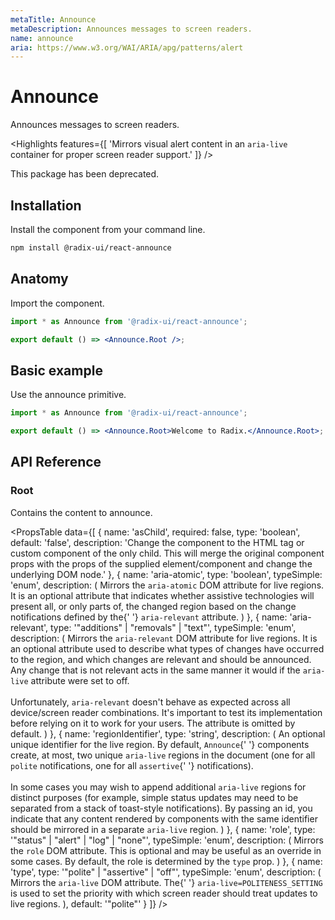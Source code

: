 ```yaml
---
metaTitle: Announce
metaDescription: Announces messages to screen readers.
name: announce
aria: https://www.w3.org/WAI/ARIA/apg/patterns/alert
---
```


# Announce

<Description>Announces messages to screen readers.</Description>

<Highlights
	features={[
		'Mirrors visual alert content in an `aria-live` container for proper screen reader support.'
	]}
/>

<Alert>This package has been deprecated.</Alert>

## Installation

Install the component from your command line.

```bash
npm install @radix-ui/react-announce
```

## Anatomy

Import the component.

```jsx
import * as Announce from '@radix-ui/react-announce';

export default () => <Announce.Root />;
```

## Basic example

Use the announce primitive.

```jsx
import * as Announce from '@radix-ui/react-announce';

export default () => <Announce.Root>Welcome to Radix.</Announce.Root>;
```

## API Reference

### Root

Contains the content to announce.

<PropsTable
	data={[
		{
			name: 'asChild',
			required: false,
			type: 'boolean',
			default: 'false',
			description:
				'Change the component to the HTML tag or custom component of the only child. This will merge the original component props with the props of the supplied element/component and change the underlying DOM node.'
		},
		{
			name: 'aria-atomic',
			type: 'boolean',
			typeSimple: 'enum',
			description: (
				<span>
					Mirrors the <Code>aria-atomic</Code> DOM attribute for live regions. It is an optional
					attribute that indicates whether assistive technologies will present all, or only parts
					of, the changed region based on the change notifications defined by the{' '}
					<Code>aria-relevant</Code> attribute.
				</span>
			)
		},
		{
			name: 'aria-relevant',
			type: '"additions" | "removals" | "text"',
			typeSimple: 'enum',
			description: (
				<span>
					Mirrors the <Code>aria-relevant</Code> DOM attribute for live regions. It is an optional
					attribute used to describe what types of changes have occurred to the region, and which
					changes are relevant and should be announced. Any change that is not relevant acts in the
					same manner it would if the <Code>aria-live</Code> attribute were set to off.
					<br />
					<br />
					Unfortunately, <Code>aria-relevant</Code> doesn't behave as expected across all device/screen
					reader combinations. It's important to test its implementation before relying on it to work
					for your users. The attribute is omitted by default.
				</span>
			)
		},
		{
			name: 'regionIdentifier',
			type: 'string',
			description: (
				<span>
					An optional unique identifier for the live region. By default, <Code>Announce</Code>{' '}
					components create, at most, two unique <Code>aria-live</Code> regions in the document (one
					for all <Code>polite</Code> notifications, one for all <Code>assertive</Code>{' '}
					notifications).
					<br />
					<br />
					In some cases you may wish to append additional <Code>aria-live</Code> regions for distinct
					purposes (for example, simple status updates may need to be separated from a stack of toast-style
					notifications). By passing an id, you indicate that any content rendered by components with
					the same identifier should be mirrored in a separate <Code>aria-live</Code> region.
				</span>
			)
		},
		{
			name: 'role',
			type: '"status" | "alert" | "log" | "none"',
			typeSimple: 'enum',
			description: (
				<span>
					Mirrors the <Code>role</Code> DOM attribute. This is optional and may be useful as an
					override in some cases. By default, the role is determined by the <Code>type</Code> prop.
				</span>
			)
		},
		{
			name: 'type',
			type: '"polite" | "assertive" | "off"',
			typeSimple: 'enum',
			description: (
				<span>
					Mirrors the <Code>aria-live</Code> DOM attribute. The{' '}
					<Code>aria-live=POLITENESS_SETTING</Code> is used to set the priority with which screen
					reader should treat updates to live regions.
				</span>
			),
			default: '"polite"'
		}
	]}
/>
